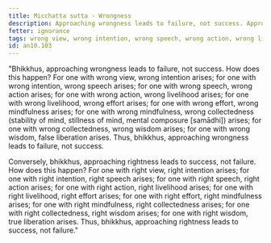 ```yaml
---
title: Micchatta sutta - Wrongness
description: Approaching wrongness leads to failure, not success. Approaching rightness leads to success, not failure.
fetter: ignorance
tags: wrong view, wrong intention, wrong speech, wrong action, wrong livelihood, wrong effort, wrong mindfulness, wrong collectedness, wrong wisdom, false liberation, right view, right intention, right speech, right action, right livelihood, right effort, right mindfulness, right collectedness, right wisdom, true liberation, an, an10
id: an10.103
---
```


"Bhikkhus, approaching wrongness leads to failure, not success. How does this happen? For one with wrong view, wrong intention arises; for one with wrong intention, wrong speech arises; for one with wrong speech, wrong action arises; for one with wrong action, wrong livelihood arises; for one with wrong livelihood, wrong effort arises; for one with wrong effort, wrong mindfulness arises; for one with wrong mindfulness, wrong collectedness (stability of mind, stillness of mind, mental composure [samādhi]) arises; for one with wrong collectedness, wrong wisdom arises; for one with wrong wisdom, false liberation arises. Thus, bhikkhus, approaching wrongness leads to failure, not success.

Conversely, bhikkhus, approaching rightness leads to success, not failure. How does this happen? For one with right view, right intention arises; for one with right intention, right speech arises; for one with right speech, right action arises; for one with right action, right livelihood arises; for one with right livelihood, right effort arises; for one with right effort, right mindfulness arises; for one with right mindfulness, right collectedness arises; for one with right collectedness, right wisdom arises; for one with right wisdom, true liberation arises. Thus, bhikkhus, approaching rightness leads to success, not failure."